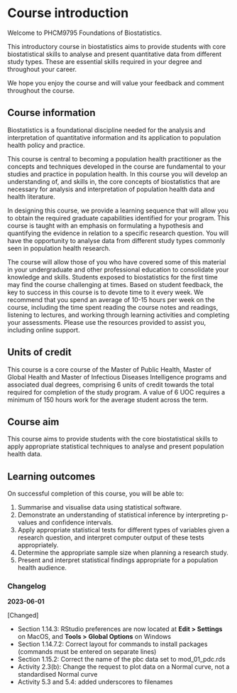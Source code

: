 # Course introduction {-}

Welcome to PHCM9795 Foundations of Biostatistics.

This introductory course in biostatistics aims to provide students with core biostatistical skills to analyse and present quantitative data from different study types. These are essential skills required in your degree and throughout your career.

We hope you enjoy the course and will value your feedback and comment throughout the course.

## Course information {-}

Biostatistics is a foundational discipline needed for the analysis and interpretation of quantitative information and its application to population health policy and practice. 

This course is central to becoming a population health practitioner as the concepts and techniques developed in the course are fundamental to your studies and practice in population health. In this course you will develop an understanding of, and skills in, the core concepts of biostatistics that are necessary for analysis and interpretation of population health data and health literature. 

In designing this course, we provide a learning sequence that will allow you to obtain the required graduate capabilities identified for your program. This course is taught with an emphasis on formulating a hypothesis and quantifying the evidence in relation to a specific research question. You will have the opportunity to analyse data from different study types commonly seen in population health research.

The course will allow those of you who have covered some of this material in your undergraduate and other professional education to consolidate your knowledge and skills.  Students exposed to biostatistics for the first time may find the course challenging at times. Based on student feedback, the key to success in this course is to devote time to it every week. We recommend that you spend an average of 10-15 hours per week on the course, including the time spent reading the course notes and readings, listening to lectures, and working through learning activities and completing your assessments. Please use the resources provided to assist you, including online support.

## Units of credit {-}
This course is a core course of the Master of Public Health, Master of Global Health and Master of Infectious Diseases Intelligence programs and associated dual degrees, comprising 6 units of credit towards the total required for completion of the study program. A value of 6 UOC requires a minimum of 150 hours work for the average student across the term.

## Course aim {-}
This course aims to provide students with the core biostatistical skills to apply appropriate statistical techniques to analyse and present population health data.

## Learning outcomes {-}
On successful completion of this course, you will be able to:

1. Summarise and visualise data using statistical software.
2. Demonstrate an understanding of statistical inference by interpreting p-values and confidence intervals.
3. Apply appropriate statistical tests for different types of variables given a research question, and interpret computer output of these tests appropriately.
4. Determine the appropriate sample size when planning a research study.
5. Present and interpret statistical findings appropriate for a population health audience.


### Changelog {-}

**2023-06-01**

[Changed]

- Section 1.14.3: RStudio preferences are now located at **Edit \> Settings** on MacOS, and **Tools \> Global Options** on Windows
- Section 1.14.7.2: Correct layout for commands to install packages (commands must be entered on separate lines)
- Section 1.15.2: Correct the name of the pbc data set to mod_01_pdc.rds
- Activity 2.3(b): Change the request to plot data on a Normal curve, not a standardised Normal curve
- Activity 5.3 and 5.4: added underscores to filenames


